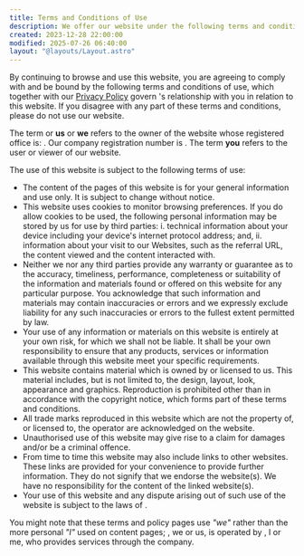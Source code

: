 ```yaml
---
title: Terms and Conditions of Use
description: We offer our website under the following terms and conditions of use
created: 2023-12-28 22:00:00
modified: 2025-07-26 06:40:00
layout: "@layouts/Layout.astro"
---
```



By continuing to browse and use this website, you are agreeing to comply with and be bound by the following terms and conditions of use, which together with our <a class="link" href="/privacy/">Privacy Policy</a> govern <BusinessLegalName/>'s relationship with you in relation to this website. If you disagree with any part of these terms and conditions, please do not use our website.

The term <BusinessLegalName/> or **us** or **we** refers to the owner of the website whose registered office is: <BusinessOffice/>. Our company registration number is <BusinessRegistration/>. The term **you** refers to the user or viewer of our website.

The use of this website is subject to the following terms of use:

- The content of the pages of this website is for your general information and use only. It is subject to change without notice.
- This website uses cookies to monitor browsing preferences. If you do allow cookies to be used, the following personal information may be stored by us for use by third parties: i. technical information about your device including your device's internet protocol address; and, ii. information about your visit to our Websites, such as the referral URL, the content viewed and the content interacted with.
- Neither we nor any third parties provide any warranty or guarantee as to the accuracy, timeliness, performance, completeness or suitability of the information and materials found or offered on this website for any particular purpose. You acknowledge that such information and materials may contain inaccuracies or errors and we expressly exclude liability for any such inaccuracies or errors to the fullest extent permitted by law.
- Your use of any information or materials on this website is entirely at your own risk, for which we shall not be liable. It shall be your own responsibility to ensure that any products, services or information available through this website meet your specific requirements.
- This website contains material which is owned by or licensed to us. This material includes, but is not limited to, the design, layout, look, appearance and graphics. Reproduction is prohibited other than in accordance with the copyright notice, which forms part of these terms and conditions.
- All trade marks reproduced in this website which are not the property of, or licensed to, the operator are acknowledged on the website.
- Unauthorised use of this website may give rise to a claim for damages and/or be a criminal offence.
- From time to time this website may also include links to other websites. These links are provided for your convenience to provide further information. They do not signify that we endorse the website(s). We have no responsibility for the content of the linked website(s).
- Your use of this website and any dispute arising out of such use of the website is subject to the laws of <BusinessJurisdiction/>.

You might note that these terms and policy pages use _"we"_ rather than the more personal _"I"_ used on content pages; <BusinessLegalName/>, we or us, is operated by <PrincipalFullName/>, I or me, who provides services through the company.

